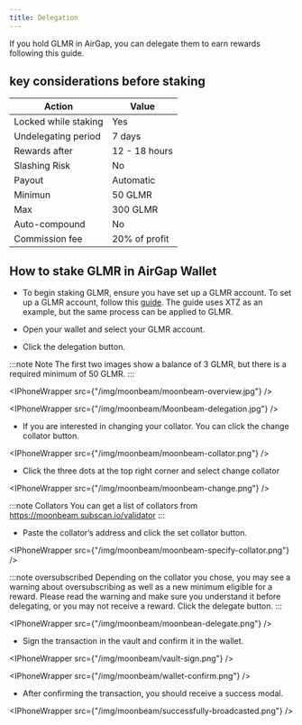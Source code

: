 ```yaml
---
title: Delegation
---
```



If you hold GLMR in AirGap, you can delegate them to earn rewards following this guide.

## key considerations before staking

| Action               | Value         |
| -------------------- | ------------- |
| Locked while staking | Yes           |
| Undelegating period  | 7 days        |
| Rewards after        | 12 - 18 hours |
| Slashing Risk        | No            |
| Payout               | Automatic     |
| Minimun              | 50 GLMR       |
| Max                  | 300 GLMR      |
| Auto-compound        | No            |
| Commission fee       | 20% of profit |

## How to stake GLMR in AirGap Wallet

- To begin staking GLMR, ensure you have set up a GLMR account. To set up a GLMR account, follow this [guide](https://support.airgap.it/guides/step-by-step-guide). The guide uses XTZ as an example, but the same process can be applied to GLMR.

- Open your wallet and select your GLMR account. 
- Click the delegation button.

:::note Note
The first two images show a balance of 3 GLMR, but there is a required minimum of 50 GLMR.
:::

<IPhoneWrapper src={"/img/moonbeam/moonbeam-overview.jpg"} />

<IPhoneWrapper src={"/img/moonbeam/Moonbeam-delegation.jpg"} />

- If you are interested in changing your collator. You can click the change collator button.

<IPhoneWrapper src={"/img/moonbeam/moonbeam-collator.png"} />

- Click the three dots at the top right corner and select change collator

<IPhoneWrapper src={"/img/moonbeam/moonbeam-change.png"} />

:::note Collators
You can get a list of collators from https://moonbeam.subscan.io/validator
:::

- Paste the collator’s address and click the set collator button.

<IPhoneWrapper src={"/img/moonbeam/moonbeam-specify-collator.png"} />

:::note oversubscribed
Depending on the collator you chose, you may see a warning about oversubscribing as well as a new minimum eligible for a reward. Please read the warning and make sure you understand it before delegating, or you may not receive a reward.
Click the delegate button.
:::

<IPhoneWrapper src={"/img/moonbeam/moonbean-delegate.png"} />

- Sign the transaction in the vault and confirm it in the wallet.

<IPhoneWrapper src={"/img/moonbeam/vault-sign.png"} />

<IPhoneWrapper src={"/img/moonbeam/wallet-confirm.png"} />

- After confirming the transaction, you should receive a success modal.

<IPhoneWrapper src={"/img/moonbeam/successfully-broadcasted.png"} />





